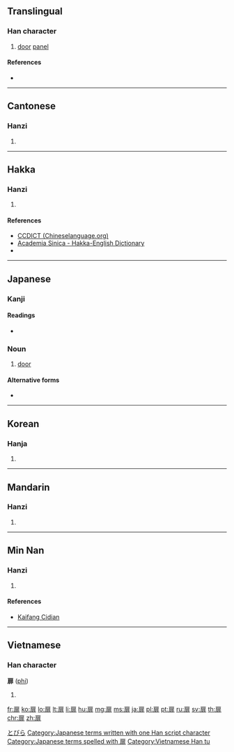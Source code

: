 ==Translingual==
{{ja-forms|[[扉]]|[[扉]]|[[扉]]}}

===Han character===
{{Han char|rn=63|rad=戶|as=08|sn=12|four=30211|canj=HSLMY,ISLMY|ids=⿸戶非, ⿸户非, ⿸戸非}}

# [[door]] [[panel]]

====References====
* {{Han ref|kx=0416.190|dkj=11750|dj=0761.230|hdz=32264.080|uh=6249|ud=25161|bh=B476|bd=46198}}

----

==Cantonese==

===Hanzi===
{{yue-hanzi|jyut=[[fei1]]|y=fei1}}

# {{defn|lang=yue|sort=戶08}}

----

==Hakka==

===Hanzi===
{{hak-hanzi|poj=fui|gd=fui<sup>1</sup>; fi<sup>1</sup>, fwi<sup>1</sup> [Meixian]; fi<sup>1</sup> [Siyan]|hpy=fi1, fui1}}

# {{defn|lang=hak|sort=戶08}}

====References====
* [http://chinalanguage.com/dictionaries/?mode=view&view=chardict&query=%E6%89%89 CCDICT (Chineselanguage.org)]
* [http://minhakka.ling.sinica.edu.tw/bkg/hakyin/search.php?DETAIL=1&LIMIT=id=6162&dbname=su_tian_1&graph=2 Academia Sinica - Hakka-English Dictionary]
* {{R:hak:Lau 1997}}

----

==Japanese==

===Kanji===
{{ja-kanji|grade=c|rs=戶08}}

====Readings====
* {{ja-readings|on=[[ひ]] (hi)|kun=[[とびら]] (tobira)}}

===Noun===
{{ja-noun|とびら}}

# [[door]]

====Alternative forms====
* {{l|ja|闔}}

[[Category:1000 Japanese basic words|とびら]]
[[Category:Japanese terms written with one Han script character]]
[[Category:Japanese terms spelled with 扉]]

----

==Korean==

===Hanja===
{{ko-hanja|hangeul=비|eumhun=|rv=bi|mr=pi|y=pi}}

# {{defn|lang=ko|sort=戶08}}

----

==Mandarin==

===Hanzi===
{{cmn-hanzi|pin=[[fēi]] ([[fei1]])|wg=fei<sup>1</sup>}}

# {{defn|lang=cmn|sort=戶08}}

----

==Min Nan==

===Hanzi===
{{nan-hanzi|poj=hui (hui<sup>1</sup>)}}

# {{defn|lang=nan|sort=戶08}}

====References====
* {{qualifier|Min Nan}} [http://kaifangcidian.com/han/minnan/%E6%89%89 Kaifang Cidian]

----

==Vietnamese==

===Han character===
'''扉''' ([[phi]])

# {{defn|lang=vi}}

[[Category:Vietnamese Han tu]]

[[fr:扉]]
[[ko:扉]]
[[lo:扉]]
[[lt:扉]]
[[li:扉]]
[[hu:扉]]
[[mg:扉]]
[[ms:扉]]
[[ja:扉]]
[[pl:扉]]
[[pt:扉]]
[[ru:扉]]
[[sv:扉]]
[[th:扉]]
[[chr:扉]]
[[zh:扉]]